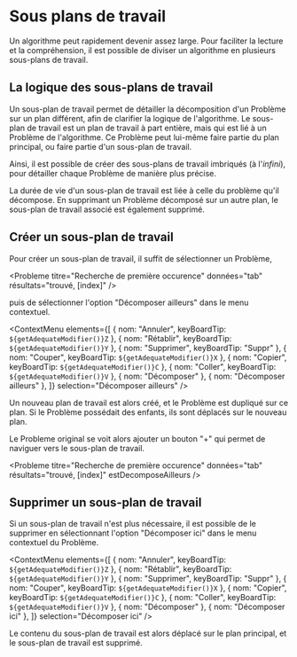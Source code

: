 
# Sous plans de travail

Un algorithme peut rapidement devenir assez large.
Pour faciliter la lecture et la compréhension, il est possible de diviser un algorithme en plusieurs sous-plans de travail.

## La logique des sous-plans de travail

Un sous-plan de travail permet de détailler la décomposition d'un Problème sur un plan différent, afin de clarifier la logique de l'algorithme.
Le sous-plan de travail est un plan de travail à part entière, mais qui est lié à un Problème de l'algorithme.
Ce Problème peut lui-même faire partie du plan principal, ou faire partie d'un sous-plan de travail.

Ainsi, il est possible de créer des sous-plans de travail imbriqués (à l'_infini_), pour détailler chaque Problème de manière plus précise.

La durée de vie d'un sous-plan de travail est liée à celle du problème qu'il décompose.
En supprimant un Problème décomposé sur un autre plan, le sous-plan de travail associé est également supprimé.

## Créer un sous-plan de travail

Pour créer un sous-plan de travail, il suffit de sélectionner un Problème,

<Probleme titre="Recherche de première occurence" données="tab" résultats="trouvé, [index]" />

puis de sélectionner l'option "Décomposer ailleurs" dans le menu contextuel.

<ContextMenu
	elements={[
		{ nom: "Annuler", keyBoardTip: `${getAdequateModifier()}Z` },
		{ nom: "Rétablir", keyBoardTip: `${getAdequateModifier()}Y` },
		{ nom: "Supprimer", keyBoardTip: "Suppr" },
		{ nom: "Couper", keyBoardTip: `${getAdequateModifier()}X` },
		{ nom: "Copier", keyBoardTip: `${getAdequateModifier()}C` },
		{ nom: "Coller", keyBoardTip: `${getAdequateModifier()}V` },
		{ nom: "Décomposer" },
		{ nom: "Décomposer ailleurs" },
	]}
	selection="Décomposer ailleurs"
/>

Un nouveau plan de travail est alors créé, et le Problème est dupliqué sur ce plan.
Si le Problème possédait des enfants, ils sont déplacés sur le nouveau plan.

Le Probleme original se voit alors ajouter un bouton "+" qui permet de naviguer vers le sous-plan de travail.

<Probleme titre="Recherche de première occurence" données="tab" résultats="trouvé, [index]" estDecomposeAilleurs />

## Supprimer un sous-plan de travail

Si un sous-plan de travail n'est plus nécessaire, il est possible de le supprimer en sélectionnant l'option "Décomposer ici" dans le menu contextuel du Problème.

<ContextMenu
	elements={[
		{ nom: "Annuler", keyBoardTip: `${getAdequateModifier()}Z` },
		{ nom: "Rétablir", keyBoardTip: `${getAdequateModifier()}Y` },
		{ nom: "Supprimer", keyBoardTip: "Suppr" },
		{ nom: "Couper", keyBoardTip: `${getAdequateModifier()}X` },
		{ nom: "Copier", keyBoardTip: `${getAdequateModifier()}C` },
		{ nom: "Coller", keyBoardTip: `${getAdequateModifier()}V` },
		{ nom: "Décomposer" },
		{ nom: "Décomposer ici" },
	]}
	selection="Décomposer ici"
/>

Le contenu du sous-plan de travail est alors déplacé sur le plan principal, et le sous-plan de travail est supprimé.
